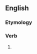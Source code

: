 ==English==

===Etymology===
{{suffix|en|require|eth|nocat=1}}

===Verb===
{{head|en|verb form}}

# {{en-archaic third-person singular of|require}}